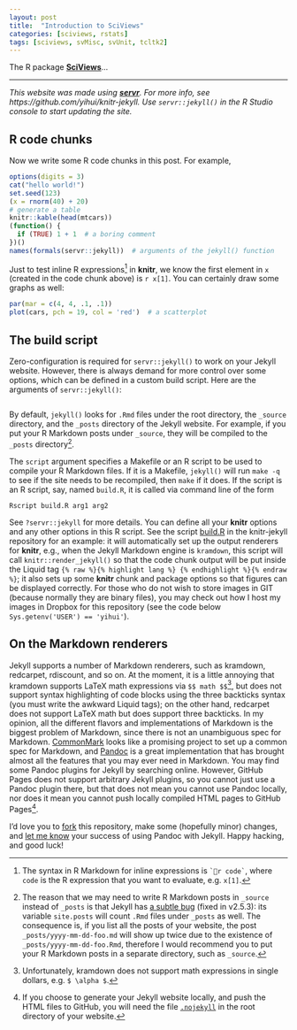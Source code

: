 ```yaml
---
layout: post
title:  "Introduction to SciViews"
categories: [sciviews, rstats]
tags: [sciviews, svMisc, svUnit, tcltk2]
---
```


The R package [**SciViews**](https://github.com/phgrosjean/SciViews)...

----

_This website was made using [**servr**](https://github.com/yihui/servr). For more info, see https://github.com/yihui/knitr-jekyll. Use `servr::jekyll()` in the R Studio console to start updating the site._


## R code chunks

Now we write some R code chunks in this post. For example,

```r
options(digits = 3)
cat("hello world!")
set.seed(123)
(x = rnorm(40) + 20)
# generate a table
knitr::kable(head(mtcars))
(function() {
  if (TRUE) 1 + 1  # a boring comment
})()
names(formals(servr::jekyll))  # arguments of the jekyll() function
```

Just to test inline R expressions[^2] in **knitr**, we know the first element in `x` (created in the code chunk above) is `r x[1]`. You can certainly draw some graphs as well:

[^2]: The syntax in R Markdown for inline expressions is `` `r code` ``, where `code` is the R expression that you want to evaluate, e.g. `x[1]`.

```r
par(mar = c(4, 4, .1, .1))
plot(cars, pch = 19, col = 'red')  # a scatterplot
```

## The build script

Zero-configuration is required for `servr::jekyll()` to work on your Jekyll website. However, there is always demand for more control over some options, which can be defined in a custom build script. Here are the arguments of `servr::jekyll()`:

```r
```

By default, `jekyll()` looks for `.Rmd` files under the root directory, the `_source` directory, and the `_posts` directory of the Jekyll website. For example, if you put your R Markdown posts under `_source`, they will be compiled to the `_posts` directory[^3].

[^3]: The reason that we may need to write R Markdown posts in `_source` instead of `_posts` is that Jekyll has [a subtle bug](https://github.com/jekyll/jekyll/pull/3147) (fixed in v2.5.3): its variable `site.posts` will count `.Rmd` files under `_posts` as well. The consequence is, if you list all the posts of your website, the post `_posts/yyyy-mm-dd-foo.md` will show up twice due to the existence of `_posts/yyyy-mm-dd-foo.Rmd`, therefore I would recommend you to put your R Markdown posts in a separate directory, such as `_source`.

The `script` argument specifies a Makefile or an R script to be used to compile your R Markdown files. If it is a Makefile, `jekyll()` will run `make -q` to see if the site needs to be recompiled, then `make` if it does. If the script is an R script, say, named `build.R`, it is called via command line of the form

    Rscript build.R arg1 arg2

See `?servr::jekyll` for more details. You can define all your **knitr** options and any other options in this R script. See the script [build.R](https://github.com/yihui/knitr-jekyll/blob/gh-pages/build.R) in the knitr-jekyll repository for an example: it will automatically set up the output renderers for **knitr**, e.g., when the Jekyll Markdown engine is `kramdown`, this script will call `knitr::render_jekyll()` so that the code chunk output will be put inside the Liquid tag `{% raw %}{% highlight lang %} {% endhighlight %}{% endraw %}`; it also sets up some **knitr** chunk and package options so that figures can be displayed correctly. For those who do not wish to store images in GIT (because normally they are binary files), you may check out how I host my images in Dropbox for this repository (see the code below `Sys.getenv('USER') == 'yihui'`).

## On the Markdown renderers

Jekyll supports a number of Markdown renderers, such as kramdown, redcarpet, rdiscount, and so on. At the moment, it is a little annoying that kramdown supports LaTeX math expressions via `$$ math $$`[^4], but does not support syntax highlighting of code blocks using the three backticks syntax (you must write the awkward Liquid tags); on the other hand, redcarpet does not support LaTeX math but does support three backticks. In my opinion, all the different flavors and implementations of Markdown is the biggest problem of Markdown, since there is not an unambiguous spec for Markdown. [CommonMark](http://commonmark.org) looks like a promising project to set up a common spec for Markdown, and [Pandoc](http://johnmacfarlane.net/pandoc/) is a great implementation that has brought almost all the features that you may ever need in Markdown. You may find some Pandoc plugins for Jekyll by searching online. However, GitHub Pages does not support arbitrary Jekyll plugins, so you cannot just use a Pandoc plugin there, but that does not mean you cannot use Pandoc locally, nor does it mean you cannot push locally compiled HTML pages to GitHub Pages[^5].

[^4]: Unfortunately, kramdown does not support math expressions in single dollars, e.g. `$ \alpha $`.

[^5]: If you choose to generate your Jekyll website locally, and push the HTML files to GitHub, you will need the file [`.nojekyll`](https://help.github.com/articles/using-jekyll-with-pages) in the root directory of your website.

I'd love you to [fork](https://github.com/yihui/knitr-jekyll) this repository, make some (hopefully minor) changes, and [let me know](https://github.com/yihui/knitr-jekyll/issues) your success of using Pandoc with Jekyll. Happy hacking, and good luck!
